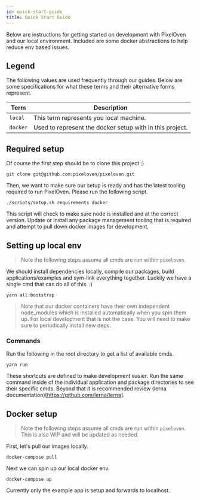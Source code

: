 ```yaml
---
id: quick-start-guide
title: Quick Start Guide
---
```


Below are instructions for getting started on development with PixelOven and our local environment. Included are some docker abstractions to help reduce env based issues.

## Legend

The following values are used frequently through our guides. Below are some specifications for what these terms and their alternative forms represent.

| Term     | Description                                              |
| -------- | -------------------------------------------------------- |
| `local`  | This term represents you local machine.                  |
| `docker` | Used to represent the docker setup with in this project. |

## Required setup

Of course the first step should be to clone this project :)

```
git clone git@github.com:pixeloven/pixeloven.git
```

Then, we want to make sure our setup is ready and has the latest tooling required to run PixelOven. Please run the following script.

```
./scripts/setup.sh requirements docker
```

This script will check to make sure node is installed and at the correct version. Update or install any package management tooling that is required and attempt to pull down docker images for development.

## Setting up local env

> Note the following steps assume all cmds are run within `pixeloven`.

We should install dependencies locally, compile our packages, build applications/examples and sym-link everything together. Luckily we have a single cmd that can do all of this. :)

```
yarn all:bootstrap
```

> Note that our docker containers have their own independent node_modules which is installed automatically when you spin them up. For local development that is not the case. You will need to make sure to periodically install new deps.

### Commands

Run the following in the root directory to get a list of available cmds.

```
yarn run
```

These shortcuts are defined to make development easier. Run the same command inside of the individual application and package directories to see their specific cmds. Beyond that it is recommended review (lerna documentation)[https://github.com/lerna/lerna].

## Docker setup

> Note the following steps assume all cmds are run within `pixeloven`. This is also WIP and will be updated as needed.

First, let's pull our images locally.

```
docker-compose pull
```

Next we can spin up our local docker env.

```
docker-compose up
```

Currently only the example app is setup and forwards to localhost.
